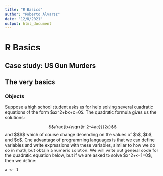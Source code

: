 ```yaml
---
title: "R Basics"
author: "Roberto Álvarez"
date: "12/8/2021"
output: html_document
---
```


# R Basics

## Case study: US Gun Murders

## The very basics

### Objects

Suppose a high school student asks us for help solving several quadratic equations of the form \$ax\^2+bx+c=0\$. The quadratic formula gives us the solutions:

$$\frac{b+\sqrt{b^2-4ac}}{2a}$$ and \$\$\frac{b-\sqrt{b^2-4ac}}{2a}\$\$ which of course change depending on the values of \$a\$, \$b\$, and \$c\$. One advantage of programming languages is that we can define variables and write expressions with these variables, similar to how we do so in math, but obtain a numeric solution. We will write out general code for the quadratic equation below, but if we are asked to solve \$x\^2+x−1=0\$, then we define:

    a <- 1
